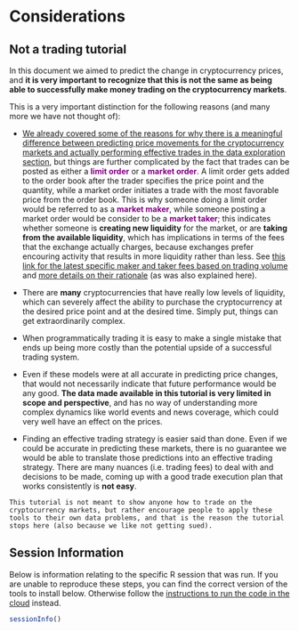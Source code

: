 # Considerations

## Not a trading tutorial

In this document we aimed to predict the change in cryptocurrency prices, and **it is very important to recognize that this is not the same as being able to successfully make money trading on the cryptocurrency markets**. 

This is a very important distinction for the following reasons (and many more we have not thought of):

-   [We already covered some of the reasons for why there is a meaningful difference between predicting price movements for the cryptocurrency markets and actually performing effective trades in the data exploration section](#market-depth), but things are further complicated by the fact that trades can be posted as either a [**limit order**]{style="color: purple;"} or a [**market order**]{style="color: purple;"}. A limit order gets added to the order book after the trader specifies the price point and the quantity, while a market order initiates a trade with the most favorable price from the order book. This is why someone doing a limit order would be referred to as a [**market maker**]{style="color: purple;"}, while someone posting a market order would be consider to be a [**market taker**]{style="color: purple;"}; this indicates whether someone is **creating new liquidity** for the market, or are **taking from the available liquidity**, which has implications in terms of the fees that the exchange actually charges, because exchanges prefer encouring activity that results in more liquidity rather than less. See [this link for the latest specific maker and taker fees based on trading volume](https://hitbtc.com/fee-tier) and [more details on their rationale](https://hitbtc.com/fees-and-limits) (as was also explained here).

- There are **many** cryptocurrencies that have really low levels of liquidity, which can severely affect the ability to purchase the cryptocurrency at the desired price point and at the desired time. Simply put, things can get extraordinarily complex.

- When programmatically trading it is easy to make a single mistake that ends up being more costly than the potential upside of a successful trading system.

- Even if these models were at all accurate in predicting price changes, that would not necessarily indicate that future performance would be any good. **The data made available in this tutorial is very limited in scope and perspective**, and has no way of understanding more complex dynamics like world events and news coverage, which could very well have an effect on the prices.

- Finding an effective trading strategy is easier said than done. Even if we could be accurate in predicting these markets, there is no guarantee we would be able to translate those predictions into an effective trading strategy. There are many nuances (i.e. trading fees) to deal with and decisions to be made, coming up with a good trade execution plan that works consistently is **not easy**.

```block2
This tutorial is not meant to show anyone how to trade on the cryptocurrency markets, but rather encourage people to apply these tools to their own data problems, and that is the reason the tutorial stops here (also because we like not getting sued).
```


## Session Information

Below is information relating to the specific R session that was run. If you are unable to reproduce these steps, you can find the correct version of the tools to install below. Otherwise follow the [instructions to run the code in the cloud](#run-in-the-cloud) instead.

```r
sessionInfo()
```
